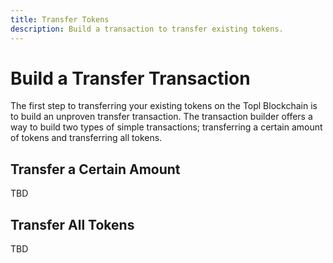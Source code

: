 ```yaml
---
title: Transfer Tokens
description: Build a transaction to transfer existing tokens.
---
```


# Build a Transfer Transaction

The first step to transferring your existing tokens on the Topl Blockchain is to build an unproven transfer transaction.
The transaction builder offers a way to build two types of simple transactions; transferring a certain amount of tokens
and transferring all tokens.

## Transfer a Certain Amount

TBD

## Transfer All Tokens

TBD